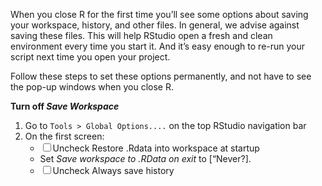 
When you close R for the first time you'll see some options about saving your workspace, history, and other files. In general, we advise against saving these files. This will help RStudio open a fresh and clean environment every time you start it. And it's easy enough to re-run your script next time you open your project.

Follow these steps to set these options permanently, and not have to see the pop-up windows when you close R.

__Turn off *Save Workspace* __

1. Go to ` Tools > Global Options.... `  on the top RStudio navigation bar
1. On the first screen:
    - [ ] Uncheck Restore .Rdata into workspace at startup
    - Set _Save workspace to .RData on exit_ to ["Never?].
    - [ ] Uncheck Always save history

<br>
